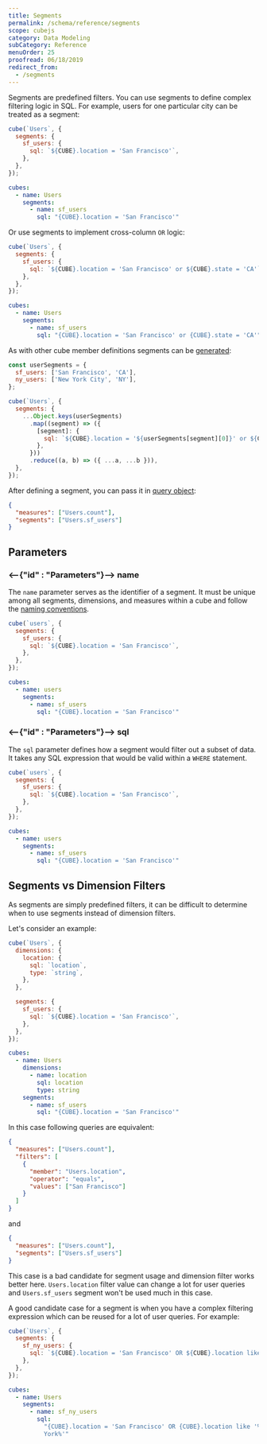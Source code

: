 ```yaml
---
title: Segments
permalink: /schema/reference/segments
scope: cubejs
category: Data Modeling
subCategory: Reference
menuOrder: 25
proofread: 06/18/2019
redirect_from:
  - /segments
---
```


Segments are predefined filters. You can use segments to define complex
filtering logic in SQL. For example, users for one particular city can be
treated as a segment:

<CodeTabs>

```javascript
cube(`Users`, {
  segments: {
    sf_users: {
      sql: `${CUBE}.location = 'San Francisco'`,
    },
  },
});
```

```yaml
cubes:
  - name: Users
    segments:
      - name: sf_users
        sql: "{CUBE}.location = 'San Francisco'"
```

</CodeTabs>

Or use segments to implement cross-column `OR` logic:

<CodeTabs>

```javascript
cube(`Users`, {
  segments: {
    sf_users: {
      sql: `${CUBE}.location = 'San Francisco' or ${CUBE}.state = 'CA'`,
    },
  },
});
```

```yaml
cubes:
  - name: Users
    segments:
      - name: sf_users
        sql: "{CUBE}.location = 'San Francisco' or {CUBE}.state = 'CA'"
```

</CodeTabs>

As with other cube member definitions segments can be
[generated][ref-schema-gen]:

```javascript
const userSegments = {
  sf_users: ['San Francisco', 'CA'],
  ny_users: ['New York City', 'NY'],
};

cube(`Users`, {
  segments: {
    ...Object.keys(userSegments)
      .map((segment) => ({
        [segment]: {
          sql: `${CUBE}.location = '${userSegments[segment][0]}' or ${CUBE}.state = '${userSegments[segment][1]}'`,
        },
      }))
      .reduce((a, b) => ({ ...a, ...b })),
  },
});
```

After defining a segment, you can pass it in [query object][ref-backend-query]:

```json
{
  "measures": ["Users.count"],
  "segments": ["Users.sf_users"]
}
```

## Parameters

### <--{"id" : "Parameters"}--> name

The `name` parameter serves as the identifier of a segment. It must be unique
among all segments, dimensions, and measures within a cube and follow the
[naming conventions][ref-naming].

<CodeTabs>

```javascript
cube(`users`, {
  segments: {
    sf_users: {
      sql: `${CUBE}.location = 'San Francisco'`,
    },
  },
});
```

```yaml
cubes:
  - name: users
    segments:
      - name: sf_users
        sql: "{CUBE}.location = 'San Francisco'"
```

</CodeTabs>

### <--{"id" : "Parameters"}--> sql

The `sql` parameter defines how a segment would filter out a subset of data. It
takes any SQL expression that would be valid within a `WHERE` statement.

<CodeTabs>

```javascript
cube(`users`, {
  segments: {
    sf_users: {
      sql: `${CUBE}.location = 'San Francisco'`,
    },
  },
});
```

```yaml
cubes:
  - name: users
    segments:
      - name: sf_users
        sql: "{CUBE}.location = 'San Francisco'"
```

</CodeTabs>

## Segments vs Dimension Filters

As segments are simply predefined filters, it can be difficult to determine when
to use segments instead of dimension filters.

Let's consider an example:

<CodeTabs>

```javascript
cube(`Users`, {
  dimensions: {
    location: {
      sql: `location`,
      type: `string`,
    },
  },

  segments: {
    sf_users: {
      sql: `${CUBE}.location = 'San Francisco'`,
    },
  },
});
```

```yaml
cubes:
  - name: Users
    dimensions:
      - name: location
        sql: location
        type: string
    segments:
      - name: sf_users
        sql: "{CUBE}.location = 'San Francisco'"
```

</CodeTabs>

In this case following queries are equivalent:

```json
{
  "measures": ["Users.count"],
  "filters": [
    {
      "member": "Users.location",
      "operator": "equals",
      "values": ["San Francisco"]
    }
  ]
}
```

and

```json
{
  "measures": ["Users.count"],
  "segments": ["Users.sf_users"]
}
```

This case is a bad candidate for segment usage and dimension filter works better
here. `Users.location` filter value can change a lot for user queries and
`Users.sf_users` segment won't be used much in this case.

A good candidate case for a segment is when you have a complex filtering
expression which can be reused for a lot of user queries. For example:

<CodeTabs>

```javascript
cube(`Users`, {
  segments: {
    sf_ny_users: {
      sql: `${CUBE}.location = 'San Francisco' OR ${CUBE}.location like '%New York%'`,
    },
  },
});
```

```yaml
cubes:
  - name: Users
    segments:
      - name: sf_ny_users
        sql:
          "{CUBE}.location = 'San Francisco' OR {CUBE}.location like '%New
          York%'"
```

</CodeTabs>

[ref-backend-query]: /query-format
[ref-schema-gen]: /recipes/schema-generation
[ref-naming]: /data-modeling/syntax#naming
